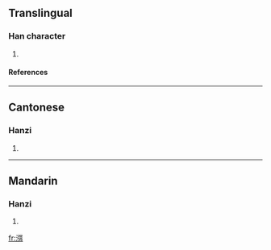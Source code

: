 ==Translingual==
===Han character===
{{Han char|rn=85|rad=水|as=09|sn=12|four=3114<sub>0</sub>|canj=水弓尸十 (ENSJ)}}
# {{defn|Han|sort=水09}}
====References====
{{Han ref|kx=0635.080|dkj=17787|dj=1042.060|hdz=31690.010|uh=6E33|ud=28211|bh=D9F7|bd=55799}}

----
==Cantonese==
===Hanzi===
{{yue-hanzi|jyut=|y=mai5}}
# {{defn|Cantonese}}

----
==Mandarin==
===Hanzi===
{{cmn-hanzi|pin=[[mǐ]] ([[mi3]])|wg=mi<sup>3</sup>}}
# {{defn|Mandarin}}

[[fr:渳]]